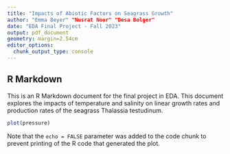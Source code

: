 ```yaml
---
title: "Impacts of Abiotic Factors on Seagrass Growth"
author: "Emma Beyer" "Nusrat Noor" "Desa Bolger"
date: "EDA Final Project - Fall 2023"
output: pdf_document
geometry: margin=2.54cm
editor_options: 
  chunk_output_type: console
---
```


## R Markdown

This is an R Markdown document for the final project in EDA. This document explores the impacts of temperature and salinity on linear growth rates and production rates of the seagrass Thalassia testudinum.

```r
plot(pressure)
```

Note that the `echo = FALSE` parameter was added to the code chunk to prevent printing of the R code that generated the plot.
